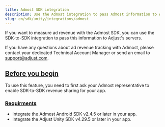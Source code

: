 ```yaml
---
title: Admost SDK integration
description: Use the Admost integration to pass Admost information to Adjust's servers.
slug: en/sdk/unity/integrations/admost
---
```


If you want to measure ad revenue with the Admost SDK, you can use the SDK-to-SDK integration to pass this information to Adjust's servers.

<Callout type="note">

If you have any questions about ad revenue tracking with Admost, please contact your dedicated Technical Account Manager or send an email to support@adjust.com.

</Callout>

## [Before you begin](before-you-begin)

To use this feature, you need to first ask your Admost representative to enable SDK-to-SDK revenue sharing for your app.

### [Requirments](requirments)

-  Integrate the Admost Android SDK v2.4.5 or later in your app.
-  Integrate the Adjust Unity SDK v4.29.5 or later in your app.
